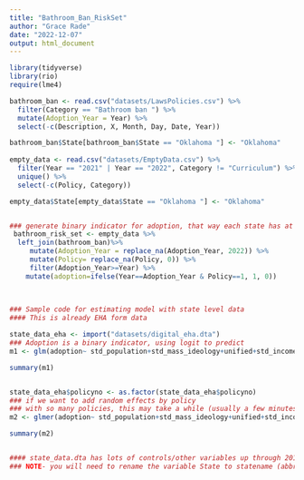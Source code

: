 ```yaml
---
title: "Bathroom_Ban_RiskSet"
author: "Grace Rade"
date: "2022-12-07"
output: html_document
---
```

```r
library(tidyverse)
library(rio)
require(lme4)

bathroom_ban <- read.csv("datasets/LawsPolicies.csv") %>% 
  filter(Category == "Bathroom ban ") %>% 
  mutate(Adoption_Year = Year) %>% 
  select(-c(Description, X, Month, Day, Date, Year)) 

bathroom_ban$State[bathroom_ban$State == "Oklahoma "] <- "Oklahoma"
  
empty_data <- read.csv("datasets/EmptyData.csv") %>% 
  filter(Year == "2021" | Year == "2022", Category != "Curriculum") %>% 
  unique() %>% 
  select(-c(Policy, Category))

empty_data$State[empty_data$State == "Oklahoma "] <- "Oklahoma"


### generate binary indicator for adoption, that way each state has at most 1 adoption
 bathroom_risk_set <- empty_data %>% 
  left_join(bathroom_ban)%>% 
     mutate(Adoption_Year = replace_na(Adoption_Year, 2022)) %>%
     mutate(Policy= replace_na(Policy, 0)) %>%
     filter(Adoption_Year>=Year) %>%
    mutate(adoption=ifelse(Year==Adoption_Year & Policy==1, 1, 0))
 
 

```



```r
### Sample code for estimating model with state level data
#### This is already EHA form data

state_data_eha <- import("datasets/digital_eha.dta") 
### Adoption is a binary indicator, using logit to predict
m1 <- glm(adoption~ std_population+std_mass_ideology+unified+std_income+ std_legp_squire, data=state_data_eha, family=binomial)

summary(m1)


state_data_eha$policyno <- as.factor(state_data_eha$policyno)
### if we want to add random effects by policy
### with so many policies, this may take a while (usually a few minutes)
m2 <- glmer(adoption~ std_population+std_mass_ideology+unified+std_income+ std_legp_squire+ (1|policy), data=state_data_eha, family=binomial)

summary(m2)


#### state_data.dta has lots of controls/other variables up through 2019
### NOTE- you will need to rename the variable State to statename (abbreviation is state)
```
